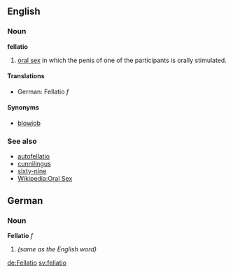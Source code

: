 ==English==
=== Noun ===
'''fellatio'''

# [[oral sex]] in which the penis of one of the participants is orally stimulated.

====Translations====
*German: Fellatio ''f''

====Synonyms====
*[[blowjob]]

===See also===
*[[autofellatio]]
*[[cunnilingus]]
*[[sixty-nine]]
*[[w:Oral sex|Wikipedia:Oral Sex]]

==German==
===Noun===
'''Fellatio''' ''f''

# ''(same as the English word)''

[[de:Fellatio]]
[[sv:fellatio]]